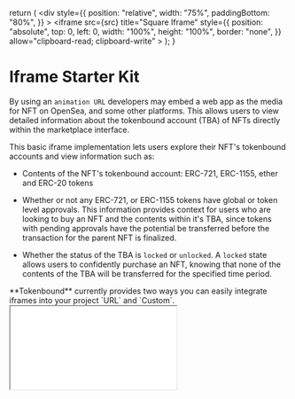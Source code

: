 

  return (
    <div
      style={{
        position: "relative",
        width: "75%",
        paddingBottom: "80%",
      }}
    >
      <iframe
        src={src}
        title="Square Iframe"
        style={{
          position: "absolute",
          top: 0,
          left: 0,
          width: "100%",
          height: "100%",
          border: "none",
        }}
        allow="clipboard-read; clipboard-write"
      ></iframe>
    </div>
  );
}

# Iframe Starter Kit

By using an `animation URL` developers may embed a web app as the media for NFT on OpenSea, and some other platforms. This allows users to view detailed information about the tokenbound account (TBA) of NFTs directly within the marketplace interface.

This basic iframe implementation lets users explore their NFT's tokenbound accounts and view information such as:

- Contents of the NFT's tokenbound account: ERC-721, ERC-1155, ether and ERC-20 tokens

- Whether or not any ERC-721, or ERC-1155 tokens have global or token level approvals. This information provides context for users who are looking to buy an NFT and the contents within it's TBA, since tokens with pending approvals have the potential be transferred before the transaction for the parent NFT is finalized.
- Whether the status of the TBA is `locked` or `unlocked`. A `locked` state allows users to confidently purchase an NFT, knowing that none of the contents of the TBA will be transferred for the specified time period.

<Callout emoji="✍🏽">
  **Tokenbound** currently provides two ways you can easily integrate iframes
  into your project `URL` and `Custom`.
</Callout>
<br />
<Iframe
  src={
    "https://iframe-tokenbound.vercel.app/0x26727ed4f5ba61d3772d1575bca011ae3aef5d36/1/1"
  }
/>
# URL Implementation

The `URL` method is recommended for NFT projects using static images for their artwork, and/or existing projects and wish to show their NFT's Tokenbound account.
This method requires updating the `animation_url` of your NFT's metadata to match this pattern:

```json
{
  "animation_url": "https://iframe-tokenbound.vercel.app/<contractAddress>/<tokenId>/<chainId>"
}
```

`contractAddress`: the contract address of the NFT collection you wish to display <br/>
`tokenId`: the token ID of the individual NFT to be rendered in the iframe <br />
`chainId`: the chain ID of where your NFT collection resides. The following tables shows currently supported chains.

| Network          | Chain ID |
| ---------------- | -------- |
| Ethereum Mainnet | 1        |
| Ethereum Goerli  | 5        |
| Ethereum Sepolia | 11155111 |
| Polygon Mainnet  | 137      |
| Polygon Mumbai   | 80001    |
| Optimism Mainnet | 420      |

For example, using `token ID 1` from the `Sapienz` collection on mainnet `1`: [https://iframe-tokenbound.vercel.app/0x26727ed4f5ba61d3772d1575bca011ae3aef5d36/1/1](https://iframe-tokenbound.vercel.app/0x26727ed4f5ba61d3772d1575bca011ae3aef5d36/1/1)

<Callout emoji="✍🏽">
  The old url without the chain ID will still be supported. However to receive
  new features and UI updates, please point the `animation_url` to one of the
  chain IDs listed above.
</Callout>

This iframe implementation relies on Alchemy's indexer to render the NFT's media. If your project uses a custom API to render the NFT's media, use the custom implementation below.

# Custom Implementation

<Steps>

### Fork and clone the [iframe repo](https://github.com/tokenbound/iframe)

```bash copy
git clone git@github.com:githubUser/iframe.git
```

### Create a `.env.local` file and copy the variables from `.env.example`

### Create an Alchemy account and create an API key.

https://dashboard.alchemy.com/

Update your environment variables with your Alchemy

```
NEXT_PUBLIC_ALCHEMY_KEY="<alchemy_key>"
NEXT_PUBLIC_PROVIDER_ENDPOINT="https://..."
```

### Navigate to [The Graph](https://thegraph.com/studio/) studio, login and create an API key.

This is for checking token approvals. You will need to fund your account with GRT tokens.

Update `NEXT_PUBLIC_GRAPH_API_KEY` with your sub graph credentials.

```
NEXT_PUBLIC_GRAPH_API_KEY="<graph_api_key>"
```

### Use in your custom api endpoint to fetch your NFT's media

The application expects the endpoint to be: `string | string[]`, where the string is a url link to your NFT's assets. It should
dynamically have a route for each tokenId.

For example the `NEXT_PUBLIC_NFT_ENDPOINT` env variable is `https://nft-api.com/nft`. The application will then take the tokenId from the URL and make a fetch to that endpoint: `https://nft-api.com/nft/<tokenId>`.

```
...
NEXT_PUBLIC_NFT_ENDPOINT="..."
```

### Host your application

Host your application on a service provider of your choice and set your metadata server with that host.

```json
{
  "animation_url": "https://iframe-tokenbound.vercel.app/<contractAddress>/<tokenId>/<chainId>"
}
```

</Steps>
